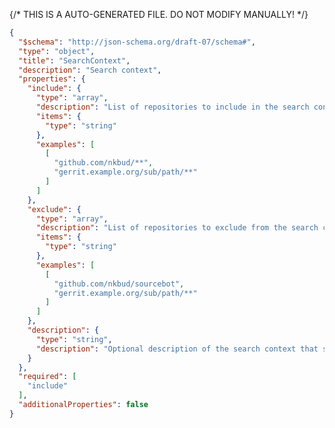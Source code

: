 {/* THIS IS A AUTO-GENERATED FILE. DO NOT MODIFY MANUALLY! */}
```json
{
  "$schema": "http://json-schema.org/draft-07/schema#",
  "type": "object",
  "title": "SearchContext",
  "description": "Search context",
  "properties": {
    "include": {
      "type": "array",
      "description": "List of repositories to include in the search context. Expected to be formatted as a URL without any leading http(s):// prefix (e.g., 'github.com/nkbud/sourcebot'). Glob patterns are supported.",
      "items": {
        "type": "string"
      },
      "examples": [
        [
          "github.com/nkbud/**",
          "gerrit.example.org/sub/path/**"
        ]
      ]
    },
    "exclude": {
      "type": "array",
      "description": "List of repositories to exclude from the search context. Expected to be formatted as a URL without any leading http(s):// prefix (e.g., 'github.com/nkbud/sourcebot'). Glob patterns are supported.",
      "items": {
        "type": "string"
      },
      "examples": [
        [
          "github.com/nkbud/sourcebot",
          "gerrit.example.org/sub/path/**"
        ]
      ]
    },
    "description": {
      "type": "string",
      "description": "Optional description of the search context that surfaces in the UI."
    }
  },
  "required": [
    "include"
  ],
  "additionalProperties": false
}
```
